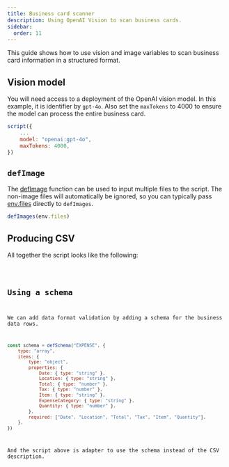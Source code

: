 ```yaml
---
title: Business card scanner
description: Using OpenAI Vision to scan business cards.
sidebar:
  order: 11
---
```


This guide shows how to use vision and image variables to scan business card information in a structured format.

## Vision model

You will need access to a deployment of the OpenAI vision model. In this example, it is identifier by `gpt-4o`.
Also set the `maxTokens` to 4000 to ensure the model can process the entire business card.

```js "gpt-4o"
script({
    ...
    model: "openai:gpt-4o",
    maxTokens: 4000,
})
```

## `defImage`

The [defImage](/genaiscript/reference/scripts/images) function can be used to input multiple files to the script. 
The non-image files will automatically be ignored, so you can typically pass [env.files](/genaiscript/reference/scripts/context) directly to `defImages`.

```js
defImages(env.files)
```

## Producing CSV

All together the script looks like the following:

<Code title="scan-business-card.genai.mjs" code={importedCode} wrap={true} lang="js" />

## Using a schema

We can add data format validation by adding a schema for the business data rows.

```js
const schema = defSchema("EXPENSE", {
    type: "array",
    items: {
        type: "object",
        properties: {
            Date: { type: "string" },
            Location: { type: "string" },
            Total: { type: "number" },
            Tax: { type: "number" },
            Item: { type: "string" },
            ExpenseCategory: { type: "string" },
            Quantity: { type: "number" },
        },
        required: ["Date", "Location", "Total", "Tax", "Item", "Quantity"],
    },
})
```

And the script above is adapter to use the schema instead of the CSV description.

<Code title="scan-business-card.genai.mjs" code={importedSchemaCode} wrap={true} lang="js" />
